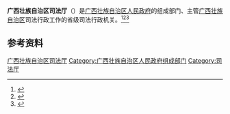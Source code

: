 {{Infobox PRCG
|机构名称 = 广西壮族自治区司法厅<br>{{lang|za|Gvangjsih Bouxcuengh Swcigih Swhfazdingh}}
|标志1    = Red star.svg
|标志1说明 =
|职位1    = 厅长
|人员1    = 
|职位2    = 副厅长
|人员2    = 林金文{{wrap}}范小辉{{wrap}}张　军{{wrap}}唐　政{{wrap}}潘　东{{wrap}}李道宁
|人数2    = 6
|成立时间 =
|业务上级机构 = [[中华人民共和国司法部|中华人民共和国司法部]]
|组织上级机构 = [[广西壮族自治区人民政府|广西壮族自治区人民政府]]
|中共上级 = [[中国共产党广西壮族自治区委员会政法委员会|中国共产党广西壮族自治区委员会政法委员会]]
|中共本级 =
|本级纪检 =
|本级监察 =
|机构类型 = 省级人民政府组成部门
|行政级别 = 正地厅级
|地址1    = [[广西壮族自治区|广西壮族自治区]]
|网站     = 广西壮族自治区司法厅
|网址     = http://sft.gxzf.gov.cn/
}}

'''广西壮族自治区司法厅'''（{{lang-za|Gvangjsih Bouxcuengh Swcigih Swhfazdingh}}）是[[广西壮族自治区人民政府|广西壮族自治区人民政府]]的组成部门、主管[[广西壮族自治区|广西壮族自治区]]司法行政工作的省级司法行政机关。<ref>{{Cite book|title=中华实用法学大辞典|author=栗劲, 李放主编; 马新福, 龙斯荣, 高格副主编|publisher=吉林大学出版社|year=1988|isbn=|location=长春|pages=}}</ref><ref>{{Cite book|title=法学大辞典|author=邹瑜, 顾明总主编; 高扬瑜, 郑杨副总主编|publisher=中国政法大学出版社|year=1991|isbn=|location=北京|pages=}}</ref><ref>{{Cite book|title=中华法学大辞典 • 诉讼法学卷|author=陈光中主编; 丁慕英, 刘文, 田祖思等编|publisher=中国检察出版社|year=1995|isbn=|location=北京|pages=}}</ref>

== 参考资料 ==
{{reflist}}

[[Category:广西壮族自治区司法厅|]]
[[Category:广西壮族自治区人民政府组成部门|Category:广西壮族自治区人民政府组成部门]]
[[Category:司法厅|Category:司法厅]]